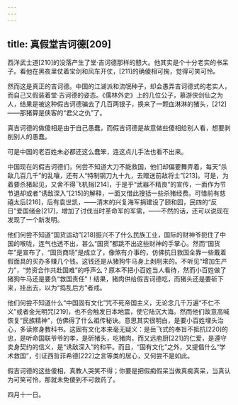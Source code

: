 ```yaml
---
---
---
```

title: 真假堂吉诃德[209]
---




西洋武士道[210]的没落产生了堂·吉诃德那样的戆大。他其实是个十分老实的书呆子。看他在黑夜里仗着宝剑和风车开仗，[211]的确傻相可掬，觉得可笑可怜。

然而这是真正的吉诃德。中国的江湖派和流氓种子，却会愚弄吉诃德式的老实人，而自己又假装着堂·吉诃德的姿态。《儒林外史》上的几位公子，慕游侠剑仙之为人，结果是被这种假吉诃德骗去了几百两银子，换来了一颗血淋淋的猪头，[212]——那猪算是侠客的“君父之仇”了。

真吉诃德的做傻相是由于自己愚蠢，而假吉诃德是故意做些傻相给别人看，想要剥削别人的愚蠢。

可是中国的老百姓未必都还这么蠢笨，连这点儿手法也看不出来。

中国现在的假吉诃德们，何尝不知道大刀不能救国，他们却偏要舞弄着，每天“杀敌几百几千”的乱嚷，还有人“特制钢刀九十九，去赠送前敌将士”[213]。可是，为着要杀猪起见，又舍不得飞机捐[214]，于是乎“武器不精良”的宣传，一面作为节节退却或者“诱敌深入”[215]的解释，一面又借此搜括一些杀猪经费。可惜前有慈禧太后[216]，后有袁世凯，——清末的兴复海军捐建设了颐和园，民四的“反日”爱国储金[217]，增加了讨伐当时革命军的军需，——不然的话，还可以说现在发现了一个新发明。

他们何尝不知道“国货运动”[218]振兴不了什么民族工业，国际的财神爷扼住了中国的喉咙，连气也透不出，甚么“国货”都跳不出这些财神的手掌心。然而“国货年”是宣布了，“国货商场”是成立了，像煞有介事的，仿佛抗日救国全靠一些戴着假面具的买办多赚几个钱。这钱还是从猪狗牛马身上剥削来的。不听见“增加生产力”，“劳资合作共赴国难”的呼声么？原本不把小百姓当人看待，然而小百姓做了猪狗牛马还是要负“救国责任”！结果，猪肉供给假吉诃德吃，而猪头还是要斫下来，挂出去，以为“捣乱后方”者戒。

他们何尝不知道什么“中国固有文化”咒不死帝国主义，无论念几千万遍“不仁不义”或者金光明咒[219]，也不会触发日本地震，使它陆沉大海。然而他们故意高喊恢复“民族精神”，仿佛得了什么祖传秘诀。意思其实很明白，是要小百姓埋头治心，多读修身教科书。这固有文化本来毫无疑义：是岳飞式的奉旨不抵抗[220]的忠，是听命国联爷爷的孝，是斫猪头，吃猪肉，而又远庖厨[221]的仁爱，是遵守卖身契约的信义，是“诱敌深入”的和平。而且，“固有文化”之外，又提倡什么“学术救国”，引证西哲菲希德[222]之言等类的居心，又何尝不是如此。

假吉诃德的这些傻相，真教人哭笑不得；你要是把假痴假呆当做真痴真呆，当真认为可笑可怜，那就未免傻到不可救药了。

四月十一日。